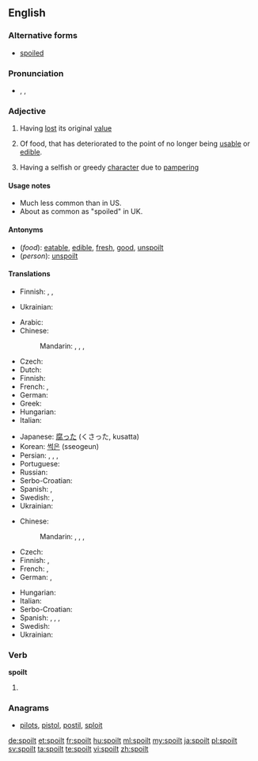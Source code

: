 ==English==

===Alternative forms===
* [[spoiled]]

===Pronunciation===
* {{enPR|spoilt}}, {{IPA|/spɔɪlt/}}, {{X-SAMPA|/spOIlt/}}

===Adjective===
{{en-adj}} {{qualifier|UK spelling}}

# {{context|UK|lang=en}} Having [[lost]] its original [[value]]
# Of food, that has deteriorated to the point of no longer being [[usable]] or [[edible]].
# {{context|of a person, usually a child|lang=en}} Having a selfish or greedy [[character]] due to [[pamper]]ing

====Usage notes====
* Much less common than {{term|spoiled}} in US.
* About as common as "spoiled" in UK.

====Antonyms====
* (''food''): [[eatable]], [[edible]], [[fresh]], [[good]], [[unspoilt]]
* (''person''): [[unspoilt]]

====Translations====
{{trans-top|having lost its original value}}
* Finnish: {{t-|fi|pilattu}}, {{t+|fi|pilaantunut}}, {{t+|fi|pilalla}}
{{trans-mid}}
* Ukrainian: {{t-|uk|зіпсований|tr=zipsóvanyj|sc=Cyrl}}
{{trans-bottom}}

{{trans-top|food: rendered unusable or inedible}}
* Arabic: {{t|ar|مدلل|tr=mudállal}}
* Chinese:
*: Mandarin: {{t|cmn|腐敗|sc=Hani}}, {{t|cmn|腐败|tr=fǔbài|sc=Hani}}, {{t-|cmn|壞|sc=Hani}}, {{t-|cmn|坏|tr=huài|sc=Hani}}
* Czech: {{t-|cs|zkažený}}
* Dutch: {{t+|nl|bedorven}}
* Finnish: {{t+|fi|pilaantunut}}
* French: {{t+|fr|gâté}},  {{t+|fr|pourri|m}}
* German: {{t+|de|verdorben}}
* Greek: {{t+|el|σάπιος|tr=sápios|sc=Grek}}
* Hungarian: {{t+|hu|romlott}}
* Italian: {{t-|it|guastato}}
{{trans-mid}}
* Japanese: [[腐った]] (くさった, kusatta)
* Korean: [[썩은]] (sseogeun)
* Persian: {{t+|fa|تباه|tr=tabāh}}, {{t-|fa|پوسده|tr=pusidah}}, {{t+|fa|ترشیده|tr=torşidah}}, {{t+|fa|خراب|tr=kharāb}}
* Portuguese: {{t+|pt|estragado}}
* Russian: {{t+|ru|испорченный|tr=ispórčennyj}}
* Serbo-Croatian: {{t-|sh|покварено|n|tr=pokvareno|sc=Cyrl}}
* Spanish: {{t-|es|estropeado}}, {{t+|es|podrido}}
* Swedish: {{t+|sv|förstörd}}, {{t+|sv|skämd}}
* Ukrainian: {{t-|uk|зіпсований|tr=zipsóvanyj|sc=Cyrl}}
{{trans-bottom}}

{{trans-top|of a child}}
* Chinese:
*: Mandarin: {{t|cmn|寵壞|sc=Hani}}, {{t|cmn|宠坏|tr=chǒnghuài|sc=Hani}}, {{t|cmn|溺愛|sc=Hani}}, {{t|cmn|溺爱|tr=nì'ài|sc=Hani}}
* Czech: {{t-|cs|rozmazlený}}
* Finnish: {{t+|fi|hemmoteltu}}, {{t-|fi|poispilattu}}
* French: {{t+|fr|gâté|m}},  {{t+|fr|pourri|m}}
* German: {{t+|de|verwöhnt}}, {{t+|de|verzogen}}
{{trans-mid}}
* Hungarian: {{t-|hu|elkényeztetett}}
* Italian: {{t+|it|viziato}}
* Serbo-Croatian: {{t-|sh|размажено|n|tr=razmaženo|sc=Cyrl}}
* Spanish: {{t-|es|mimado|m}}, {{t+|es|regalón}}, {{t-|es|consentido}}, {{t-|es|malcriado}}
* Swedish: {{t-|sv|bortskämd}}
* Ukrainian: {{t-|uk|зіпсований|tr=zipsóvanyj|sc=Cyrl}}
{{trans-bottom}}

===Verb===
'''spoilt'''

# {{en-past of|spoil}}

===Anagrams===
* [[pilots#English|pilots]], [[pistol#English|pistol]], [[postil#English|postil]], [[sploit#English|sploit]]

[[de:spoilt]]
[[et:spoilt]]
[[fr:spoilt]]
[[hu:spoilt]]
[[ml:spoilt]]
[[my:spoilt]]
[[ja:spoilt]]
[[pl:spoilt]]
[[sv:spoilt]]
[[ta:spoilt]]
[[te:spoilt]]
[[vi:spoilt]]
[[zh:spoilt]]